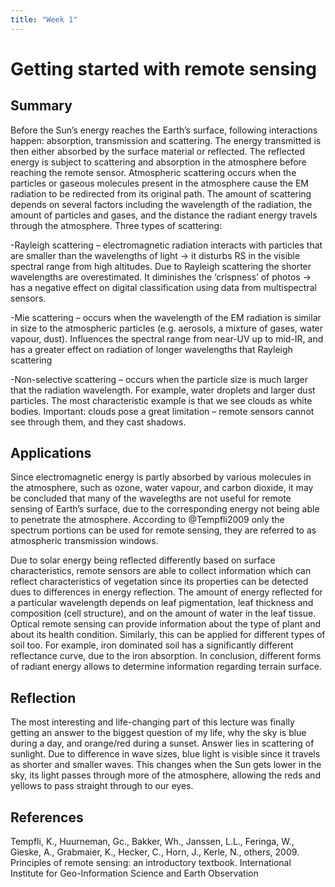```yaml
---
title: "Week 1"
---
```


# **Getting started with remote sensing** {.unnumbered}

## Summary

Before the Sun's energy reaches the Earth's surface, following interactions happen: absorption, transmission and scattering. The energy transmitted is then either absorbed by the surface material or reflected. The reflected energy is subject to scattering and absorption in the atmosphere before reaching the remote sensor. Atmospheric scattering occurs when the particles or gaseous molecules present in the atmosphere cause the EM radiation to be redirected from its original path. The amount of scattering depends on several factors including the wavelength of the radiation, the amount of particles and gases, and the distance the radiant energy travels through the atmosphere. Three types of scattering:

-Rayleigh scattering -- electromagnetic radiation interacts with particles that are smaller than the wavelengths of light -\> it disturbs RS in the visible spectral range from high altitudes. Due to Rayleigh scattering the shorter wavelengths are overestimated. It diminishes the 'crispness' of photos -\> has a negative effect on digital classification using data from multispectral sensors.

-Mie scattering -- occurs when the wavelength of the EM radiation is similar in size to the atmospheric particles (e.g. aerosols, a mixture of gases, water vapour, dust). Influences the spectral range from near-UV up to mid-IR, and has a greater effect on radiation of longer wavelengths that Rayleigh scattering

-Non-selective scattering -- occurs when the particle size is much larger that the radiation wavelength. For example, water droplets and larger dust particles. The most characteristic example is that we see clouds as white bodies. Important: clouds pose a great limitation -- remote sensors cannot see through them, and they cast shadows.

## Applications

Since electromagnetic energy is partly absorbed by various molecules in the atmosphere, such as ozone, water vapour, and carbon dioxide, it may be concluded that many of the wavelegths are not useful for remote sensing of Earth's surface, due to the corresponding energy not being able to penetrate the atmosphere. According to @Tempfli2009 only the spectrum portions can be used for remote sensing, they are referred to as atmospheric transmission windows.

Due to solar energy being reflected differently based on surface characteristics, remote sensors are able to collect information which can reflect characteristics of vegetation since its properties can be detected dues to differences in energy reflection. The amount of energy reflected for a particular wavelength depends on leaf pigmentation, leaf thickness and composition (cell structure), and on the amount of water in the leaf tissue. Optical remote sensing can provide information about the type of plant and about its health condition. Similarly, this can be applied for different types of soil too. For example, iron dominated soil has a significantly different reflectance curve, due to the iron absorption. In conclusion, different forms of radiant energy allows to determine information regarding terrain surface.

## Reflection

The most interesting and life-changing part of this lecture was finally getting an answer to the biggest question of my life, why the sky is blue during a day, and orange/red during a sunset. Answer lies in scattering of sunlight. Due to difference in wave sizes, blue light is visible since it travels as shorter and smaller waves. This changes when the Sun gets lower in the sky, its light passes through more of the atmosphere, allowing the reds and yellows to pass straight through to our eyes.

## References

Tempfli, K., Huurneman, Gc., Bakker, Wh., Janssen, L.L., Feringa, W., Gieske, A., Grabmaier, K., Hecker, C., Horn, J., Kerle, N., others, 2009. Principles of remote sensing: an introductory textbook. International Institute for Geo-Information Science and Earth Observation
